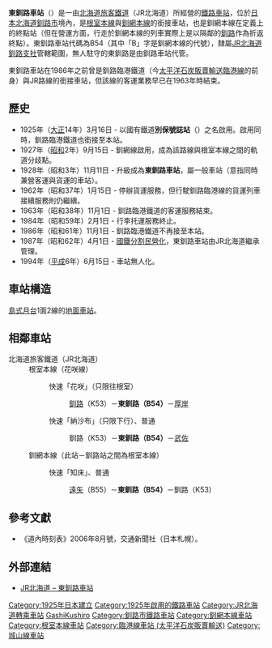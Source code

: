 {{noteTA
|T=zh-tw:東釧路車站;zh-hk:東釧路站;zh-cn:东钏路站;
|1=zh-tw:東釧路車站;zh-hk:東釧路站;zh-cn:东钏路站;
}}
{{日本車站資訊
|公司色 = #2cb431
|文字色 = 
|站名 = 東釧路車站
|圖片 =Higashi-Kushiro Station 01.jpg
|pxl = 
|圖片說明 = 東釧路車站站房
|日文原名 = 東釧路
|平假名 =ひがしくしろ
|羅馬拼音 =Higashi-Kushiro
|副站名 = 
|所屬公司 = [[北海道旅客鐵道|北海道旅客鐵道]]（JR北海道）
|電報略號 = ヒク
|車站編號 = {{車站編號c|hotpink|B54}}
|所在地 = [[北海道|北海道]][[釧路市|釧路市]]貝塚
|車站構造 = [[地面車站|地面車站]]
|月台配置 = 1面2線
|停站路線數 =　2
|所屬路線1 = [[根室本線|根室本線]]（花咲線）
|前一站1 =K53 [[釧路車站|釧路]]
|前一站距離1 = 2.9
|後一站距離1 = 1.2
|後一站1 = [[武佐車站_(北海道)|武佐]]
|距離1 = 311.3
|起點站1 = [[瀧川車站|瀧川]]|
|所屬路線2 = {{color|#ef59a1|■}}[[釧網本線|釧網本線]]
|前一站2 =B55 [[遠矢車站|遠矢]]
|前一站距離2 = 7.4
|後一站距離2 = 
|後一站2 = 
|距離2 = 166.2
|起點站2 = [[網走車站|網走]]
|啟用年月日 = 1925年（[[大正|大正]]14年）3月16日
|廢站年月日 = 
|乘車人數=126
|上下車人次 =
|統計年度 =2012年
|轉車 = 
|備註 = 無人車站
}}
{{日本車站資訊
|公司色       = #ccc
|文字色     = #000
|站名      = 東釧路站
|日文原名  = 東釧路
|平假名  = ひがしくしろ
|羅馬拼音  = Higashi-Kushiro
|後一站距離      = 1.5
|後一站     = {{link-ja|天寧站|天寧駅|天寧}}
|所屬公司 = [[日本國有鐵道|日本國有鐵道]]（國鐵）
|所屬路線   = [[根室本線|根室本線]]（貨物支線）
|距離     = 0.0
|起點站     = 東釧路
|啟用年月日 = 1928年（昭和3年）11月11日
|廢站年月日 = 1984年（昭和59年）2月1日
}}
{{日本車站資訊
|文字色=　黑
|站名=東釧路站
|前一站={{link-ja|材木町站 (北海道)|材木町駅 (北海道)|材木町}}（1963年11月以後為[[城山站|城山站]]）
|前一站距離=2.2
|後一站距離=3.3
|後一站={{link-ja|綠岡站|緑ヶ岡駅|綠岡}}（1963年11月以後為[[春採站|春採站]]）
|所屬公司={{link-ja|太平洋石炭販賣輸送|太平洋石炭販売輸送}}
|所屬路線=[[太平洋石炭販賣輸送臨港線|太平洋石炭販賣輸送臨港線]]
|距離=2.2
|起點站=[[城山站|城山]]
|所在地=北海道釧路市貝塚2丁目23-76
|車站構造=[[地面車站|地面車站]]
|啟用年月日=1925年（大正14年）3月16日
|廢站年月日=1986年（[[昭和|昭和]]61年）11月1日
|備註=1928年（昭和3年）11月11日起至1963年（昭和38年）11月1日為止曾經旅客營業。
}}
'''東釧路車站'''（{{jpn|j=東釧路駅|hg=ひがしくしろえき|rm=Higashi-kushiro eki|f=y}}）是一由[[北海道旅客鐵道|北海道旅客鐵道]]（JR北海道）所經營的[[鐵路車站|鐵路車站]]，位於[[日本|日本]][[北海道|北海道]][[釧路市|釧路市]]境內，是[[根室本線|根室本線]]與[[釧網本線|釧網本線]]的銜接車站，也是釧網本線在定義上的終點站（但在營運方面，行走於釧網本線的列車實際上是以隔鄰的[[釧路車站|釧路]]作為折返終點）。東釧路車站代碼為B54（其中「B」字是釧網本線的代號），隸屬[[北海道旅客鐵道釧路支社|JR北海道釧路支社]]管轄範圍，無人駐守的東釧路是由釧路車站代管。

東釧路車站在1986年之前曾是釧路臨港鐵道（今[[太平洋石炭販賣輸送|太平洋石炭販賣輸送]][[臨港線_(太平洋石炭販賣輸送)|臨港線]]的前身）與JR路線的銜接車站，但該線的客運業務早已在1963年時結束。

==歷史==

* 1925年（[[大正|大正]]14年）3月16日 - 以國有鐵道'''別保號誌站'''（{{lang|ja|別保信号場}}）之名啟用。啟用同時，釧路臨港鐵道也銜接至本站。
* 1927年（[[昭和|昭和]]2年）9月15日 - 釧網線啟用，成為該路線與根室本線之間的軌道分歧點。
* 1928年（昭和3年）11月11日 - 升級成為'''東釧路車站'''，屬一般車站（意指同時兼營客運與貨運的車站）。
* 1962年（昭和37年）1月15日 - 停辦貨運服務，但行駛釧路臨港線的貨運列車接續服務則仍繼續。
* 1963年（昭和38年）11月1日 - 釧路臨港鐵道的客運服務結束。
* 1984年（昭和59年）2月1日 - 行李托運服務終止。
* 1986年（昭和61年）11月1日 - 釧路臨港鐵道不再接至本站。
* 1987年（昭和62年）4月1日 - [[國鐵分割民營化|國鐵分割民營化]]，東釧路車站由JR北海道繼承管理。
* 1994年（[[平成|平成]]6年）6月15日 - 車站無人化。
== 車站構造 ==
[[島式月台|島式月台]]1面2線的[[地面車站|地面車站]]。
== 相鄰車站 ==
; 北海道旅客鐵道（JR北海道）
: 根室本線（花咲線）
:: 快速「花咲」（只限往根室）
::: [[釧路站|釧路]]（K53）－'''東釧路（B54）'''－[[厚岸站|厚岸]]
:: 快速「納沙布」（只限下行）、普通
::: 釧路（K53）－'''東釧路（B54）'''－[[武佐站_(北海道)|武佐]]
: {{color|#ef59a1|■}}釧網本線（此站－釧路站之間為根室本線）
:: 快速「知床」、普通
::: [[遠矢站|遠矢]]（B55）－'''東釧路（B54）'''－釧路（K53）

==參考文獻==
* 《道內時刻表》2006年8月號，交通新聞社（日本札幌）。

==外部連結==
* {{ja}}[http://www.jrhokkaido.co.jp/network/station/station.html#4427 JR北海道 – 東釧路車站] {{Wayback|url=http://www.jrhokkaido.co.jp/network/station/station.html#4427 |date=20190202042725 }}

{{根室本線3}}
{{釧網本線}}
{{JR北海道轉乘車站}}
{{DEFAULTSORT:Higashi-Kushiro}}
{{Portal bar|日本|日本鐵路|鐵路}}
[[Category:1925年日本建立|Category:1925年日本建立]]
[[Category:1925年啟用的鐵路車站|Category:1925年啟用的鐵路車站]]
[[Category:JR北海道轉乘車站|Category:JR北海道轉乘車站]]
[[Category:日本鐵路車站_Hi|GashiKushiro]]
[[Category:釧路市鐵路車站|Category:釧路市鐵路車站]]
[[Category:釧網本線車站|Category:釧網本線車站]]
[[Category:根室本線車站|Category:根室本線車站]]
[[Category:臨港線車站_(太平洋石炭販賣輸送)|Category:臨港線車站 (太平洋石炭販賣輸送)]]
[[Category:城山線車站|Category:城山線車站]]